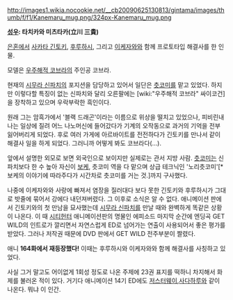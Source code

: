 http://images1.wikia.nocookie.net/__cb20090625130813/gintama/images/thumb/f/f1/Kanemaru_mug.png/324px-Kanemaru_mug.png

'''{{{+1 金丸(かねまる)}}}'''
'''{{{+1 Kanemaru}}}'''

'''[[성우]]: 타치카와 미츠타카(立川 三貴)''' 


[[은혼]]에서 [[사카타 긴토키]], [[후루하시]], 그리고 [[이케자와]]와 함께 프로토타입 해결사를 한 인물. 

모델은 [[우주해적 코브라]]의 주인공 코브라.

현재의 [[시무라 신파치]]의 포지션을 담당하고 있어서 일단은 [[츳코미]]를 맡고 있었다. 하지만 이렇다할 특징이 없는 신파치와 달리 오른팔에는 [wiki:"우주해적 코브라" 싸이코건]을 장착하고 있으며 우락부락한 흑인이다.

원래 그는 암흑가에서 '블랙 드래곤'이라는 이름으로 위상을 떨치고 있었으나, 피비린내나는 일상에 질려 어느 나노머신에 들어갔다가 기계의 오작동으로 과거의 기억을 전부 잃어버리게 되었다. 후로 여러 가게에 아르바이트를 전전하다가 긴토키를 만나서 같이 해결사 일을 하게 되었다. 그러니까 어떻게 봐도 코브라다(...).

앞에서 설명한 외모로 보면 외국인으로 보이지만 실제로는 관서 지방 사람. [[츳코미]]는 신파치보다 한 수 높아 자신이 [[보케]], 츳코미 역을 다 맡으며 상급 테크닉인 '노리츳코미'[* 보케의 이야기에 따라주다가 시간차로 츳코미를 거는 것.]까지 구사했다.

나중에 이케자와와 사랑에 빠져서 염장을 질러대다 보다 못한 긴토키와 후루하시가 그대로 밧줄에 묶어서 강에다 내던져버렸다. 그 이후로 소식은 알 수 없다. 애니메이션 판에서 긴토키와의 첫 만남을 묘사했는데 [[시무라 신파치]]를 만날 때와 완벽하게 똑같은 상황이 나온다. 이 때 [[시티헌터]] 애니메이션판의 명물인 에피소드 마지막 순간에 엔딩곡 GET WILD의 인트로가 깔리면서 자연스럽게 ED로 넘어가는 연출이 사용되어서 좋은 평가를 받았다. 그러나 저작권 때문에 DVD 판에서 GET WILD 전주부분이 짤렸다.

애니 '''164화에서 재등장했다!''' 이때는 후루하시와 이케자와와 함께 해결사를 사칭하고 있었다.

사실 그거 말고도 어이없게 1회성 정도로 나온 주제에 23권 표지를 떡하니 차지해서 화제를 불러온 적이 있다. 거기다 애니메이션 14기 ED에도 [[저스터웨이]],[[사다하루]]와 같이 나온다. 뭐냐 이 인간.
